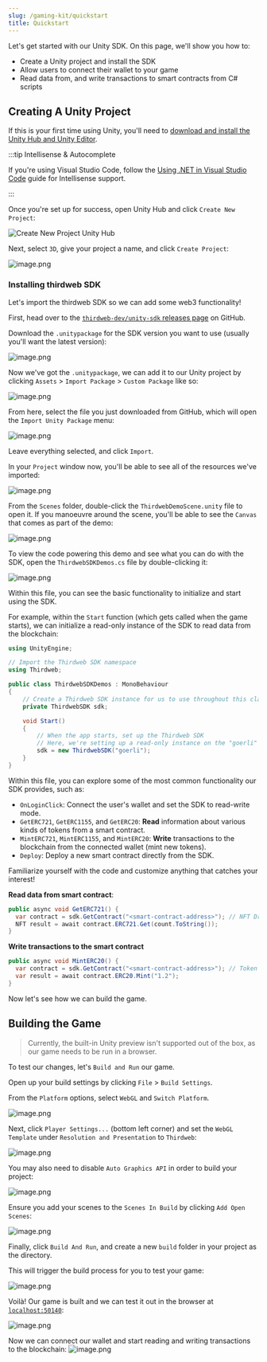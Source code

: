---
slug: /gaming-kit/quickstart
title: Quickstart
---


Let's get started with our Unity SDK. On this page, we'll show you how to:

- Create a Unity project and install the SDK
- Allow users to connect their wallet to your game
- Read data from, and write transactions to smart contracts from C# scripts

## Creating A Unity Project

If this is your first time using Unity, you'll need to
[download and install the Unity Hub and Unity Editor](https://learn.unity.com/tutorial/install-the-unity-hub-and-editor).

:::tip Intellisense & Autocomplete

If you're using Visual Studio Code, follow the
[Using .NET in Visual Studio Code](https://code.visualstudio.com/docs/languages/dotnet) guide for Intellisense support.

:::

Once you're set up for success, open Unity Hub and click `Create New Project`:

![Create New Project Unity Hub](https://cdn.hashnode.com/res/hashnode/image/upload/v1668212495039/5hwf-TtKD.png)

Next, select `3D`, give your project a name, and click `Create Project`:

![image.png](https://cdn.hashnode.com/res/hashnode/image/upload/v1668212555757/mNNM_n6_E.png)

### Installing thirdweb SDK

Let's import the thirdweb SDK so we can add some web3 functionality!

First, head over to the [`thirdweb-dev/unity-sdk` releases page](https://github.com/thirdweb-dev/unity-sdk/releases) on GitHub.

Download the `.unitypackage` for the SDK version you want to use (usually you'll want the latest version):

![image.png](https://cdn.hashnode.com/res/hashnode/image/upload/v1668212863206/Ap8VapfSX.png)

Now we've got the `.unitypackage`, we can add it to our Unity project by clicking `Assets` > `Import Package` > `Custom Package` like so:

![image.png](https://cdn.hashnode.com/res/hashnode/image/upload/v1668212676064/H5BffjB17.png)

From here, select the file you just downloaded from GitHub, which will open the `Import Unity Package` menu:

![image.png](https://cdn.hashnode.com/res/hashnode/image/upload/v1668213080058/7evzCA0-Y.png)

Leave everything selected, and click `Import`.

In your `Project` window now, you'll be able to see all of the resources we've imported:

![image.png](https://cdn.hashnode.com/res/hashnode/image/upload/v1668213194792/Zl_10OQCV.png)

From the `Scenes` folder, double-click the `ThirdwebDemoScene.unity` file to open it. If you manoeuvre around the scene, you'll be able to see the `Canvas` that comes as part of the demo:

![image.png](https://cdn.hashnode.com/res/hashnode/image/upload/v1668213402193/MHAAgfIsp.png)

To view the code powering this demo and see what you can do with the SDK, open the `ThirdwebSDKDemos.cs` file by double-clicking it:

![image.png](https://cdn.hashnode.com/res/hashnode/image/upload/v1668213476859/lq24gmw1r.png)

Within this file, you can see the basic functionality to initialize and start using the SDK.

For example, within the `Start` function (which gets called when the game starts), we can initialize a read-only instance of the SDK to read data from the blockchain:

```csharp
using UnityEngine;

// Import the Thirdweb SDK namespace
using Thirdweb;

public class ThirdwebSDKDemos : MonoBehaviour
{
    // Create a Thirdweb SDK instance for us to use throughout this class
    private ThirdwebSDK sdk;

    void Start()
    {
        // When the app starts, set up the Thirdweb SDK
        // Here, we're setting up a read-only instance on the "goerli" test network.
        sdk = new ThirdwebSDK("goerli");
    }
}
```

Within this file, you can explore some of the most common functionality our SDK provides, such as:

- `OnLoginClick`: Connect the user's wallet and set the SDK to read-write mode.
- `GetERC721`, `GetERC1155`, and `GetERC20`: **Read** information about various kinds of tokens from a smart contract.
- `MintERC721`, `MintERC1155`, and `MintERC20`: **Write** transactions to the blockchain from the connected wallet (mint new tokens).
- `Deploy`: Deploy a new smart contract directly from the SDK.

Familiarize yourself with the code and customize anything that catches your interest!

**Read data from smart contract**:

```csharp
public async void GetERC721() {
  var contract = sdk.GetContract("<smart-contract-address>"); // NFT Drop
  NFT result = await contract.ERC721.Get(count.ToString());
}
```

**Write transactions to the smart contract**

```csharp
public async void MintERC20() {
  var contract = sdk.GetContract("<smart-contract-address>"); // Token
  var result = await contract.ERC20.Mint("1.2");
}
```

Now let's see how we can build the game.

## Building the Game

> Currently, the built-in Unity preview isn't supported out of the box, as our game needs to be run in a browser.

To test our changes, let's `Build and Run` our game.

Open up your build settings by clicking `File` > `Build Settings`.

From the `Platform` options, select `WebGL` and `Switch Platform`.

![image.png](https://cdn.hashnode.com/res/hashnode/image/upload/v1668220794916/gzemOuhkY.png)

Next, click `Player Settings...` (bottom left corner) and set the `WebGL Template` under `Resolution and Presentation` to `Thirdweb`:

![image.png](https://cdn.hashnode.com/res/hashnode/image/upload/v1668220894144/MlS9QjEiQ.png)

You may also need to disable `Auto Graphics API` in order to build your project:

![image.png](https://cdn.hashnode.com/res/hashnode/image/upload/v1668221000440/gjFeshDHr.png)

Ensure you add your scenes to the `Scenes In Build` by clicking `Add Open Scenes`:

![image.png](https://cdn.hashnode.com/res/hashnode/image/upload/v1668221043021/-pC_U5lGi.png)

Finally, click `Build And Run`, and create a new `build` folder in your project as the directory.

This will trigger the build process for you to test your game:

![image.png](https://cdn.hashnode.com/res/hashnode/image/upload/v1668221151585/1y8EQusvM.png)

Voilà! Our game is built and we can test it out in the browser at [`localhost:50140`](http://localhost:50140/):

![image.png](https://cdn.hashnode.com/res/hashnode/image/upload/v1668221317570/3f1B7yimW.png)

Now we can connect our wallet and start reading and writing transactions to the blockchain:
![image.png](https://cdn.hashnode.com/res/hashnode/image/upload/v1668221409295/fJP-jlxzR.png)
